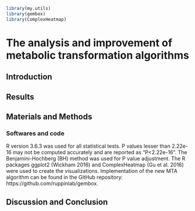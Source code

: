 ```r
library(my.utils)
library(gembox)
library(ComplexHeatmap)
```


# The analysis and improvement of metabolic transformation algorithms {#mta}

## Introduction


## Results


## Materials and Methods

### Softwares and code

R version 3.6.3 was used for all statistical tests. P values lesser than 2.22e-16 may not be computed accurately and are reported as “P<2.22e-16”. The Benjamini-Hochberg (BH) method was used for P value adjustment. The R packages ggplot2 (Wickham 2016) and ComplexHeatmap (Gu et al. 2016) were used to create the visualizations. Implementation of the new MTA algorithm can be found in the GitHub repository: https://github.com/ruppinlab/gembox.

## Discussion and Conclusion


